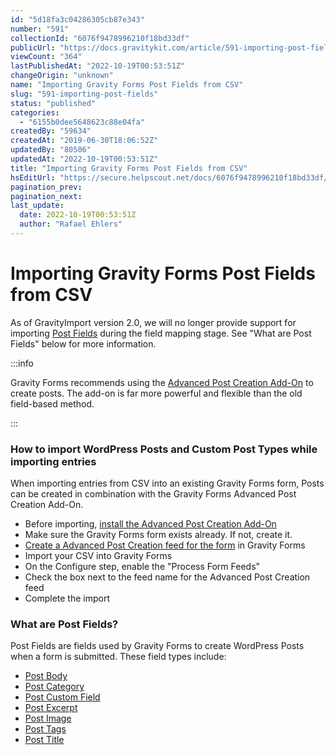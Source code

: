 ```yaml
---
id: "5d18fa3c04286305cb87e343"
number: "591"
collectionId: "6076f9478996210f18bd33df"
publicUrl: "https://docs.gravitykit.com/article/591-importing-post-fields"
viewCount: "364"
lastPublishedAt: "2022-10-19T00:53:51Z"
changeOrigin: "unknown"
name: "Importing Gravity Forms Post Fields from CSV"
slug: "591-importing-post-fields"
status: "published"
categories: 
  - "6155b0dee5648623c88e04fa"
createdBy: "59634"
createdAt: "2019-06-30T18:06:52Z"
updatedBy: "80506"
updatedAt: "2022-10-19T00:53:51Z"
title: "Importing Gravity Forms Post Fields from CSV"
hsEditUrl: "https://secure.helpscout.net/docs/6076f9478996210f18bd33df/article/5d18fa3c04286305cb87e343"
pagination_prev: 
pagination_next: 
last_update:
  date: 2022-10-19T00:53:51Z
  author: "Rafael Ehlers"
---
```


# Importing Gravity Forms Post Fields from CSV

As of GravityImport version 2.0, we will no longer provide support for importing [Post Fields](https://docs.gravityforms.com/category/user-guides/post-fields/) during the field mapping stage. See "What are Post Fields" below for more information.


:::info

Gravity Forms recommends using the [Advanced Post Creation Add-On](https://www.gravityforms.com/add-ons/advanced-post-creation/) to create posts. The add-on is far more powerful and flexible than the old field-based method.

:::

 ### How to import WordPress Posts and Custom Post Types while importing entries

When importing entries from CSV into an existing Gravity Forms form, Posts can be created in combination with the Gravity Forms Advanced Post Creation Add-On.

- Before importing, [install the Advanced Post Creation Add-On](https://docs.gravityforms.com/installing-a-gravity-forms-add-on/)
- Make sure the Gravity Forms form exists already. If not, create it.
- [Create a Advanced Post Creation feed for the form](https://docs.gravityforms.com/creating-a-feed-for-the-advanced-post-creation-add-on/) in Gravity Forms
- Import your CSV into Gravity Forms
- On the Configure step, enable the "Process Form Feeds"
- Check the box next to the feed name for the Advanced Post Creation feed
- Complete the import

### What are Post Fields?

Post Fields are fields used by Gravity Forms to create WordPress Posts when a form is submitted. These field types include:

- [Post Body](https://docs.gravityforms.com/post-body/)
- [Post Category](https://docs.gravityforms.com/post-category/)
- [Post Custom Field ](https://docs.gravityforms.com/post-custom/)
- [Post Excerpt](https://docs.gravityforms.com/post-excerpt/)
- [Post Image](https://docs.gravityforms.com/post-image/)
- [Post Tags](https://docs.gravityforms.com/post-tags/)
- [Post Title](https://docs.gravityforms.com/post-title/)